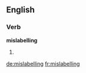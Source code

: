 ==English==

===Verb===
'''mislabelling'''

# {{present participle of|[[mislabel]]}}

[[de:mislabelling]]
[[fr:mislabelling]]